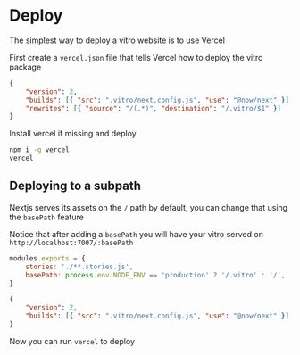 # Deploy

The simplest way to deploy a vitro website is to use Vercel

First create a `vercel.json` file that tells Vercel how to deploy the vitro package

```json
{
    "version": 2,
    "builds": [{ "src": ".vitro/next.config.js", "use": "@now/next" }],
    "rewrites": [{ "source": "/(.*)", "destination": "/.vitro/$1" }]
}
```

Install vercel if missing and deploy

```sh
npm i -g vercel
vercel
```

## Deploying to a subpath

Nextjs serves its assets on the `/` path by default, you can change that using the `basePath` feature

Notice that after adding a `basePath` you will have your vitro served on `http://localhost:7007/:basePath`

```js
modules.exports = {
    stories: './**.stories.js',
    basePath: process.env.NODE_ENV == 'production' ? '/.vitro' : '/',
}
```

```json
{
    "version": 2,
    "builds": [{ "src": ".vitro/next.config.js", "use": "@now/next" }]
}
```

Now you can run `vercel` to deploy

<!-- TODO run a build step before deploy -->
